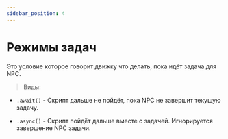 ```yaml
---
sidebar_position: 4
---
```


# Режимы задач

Это условие которое говорит движку что делать, пока идёт задача для NPC.

> Виды:

- `.await()` - Скрипт дальше не пойдёт, пока NPC не завершит текущую задачу.

- `.async()` - Скрипт пойдёт дальше вместе с задачей. Игнорируется завершение NPC задачи.
